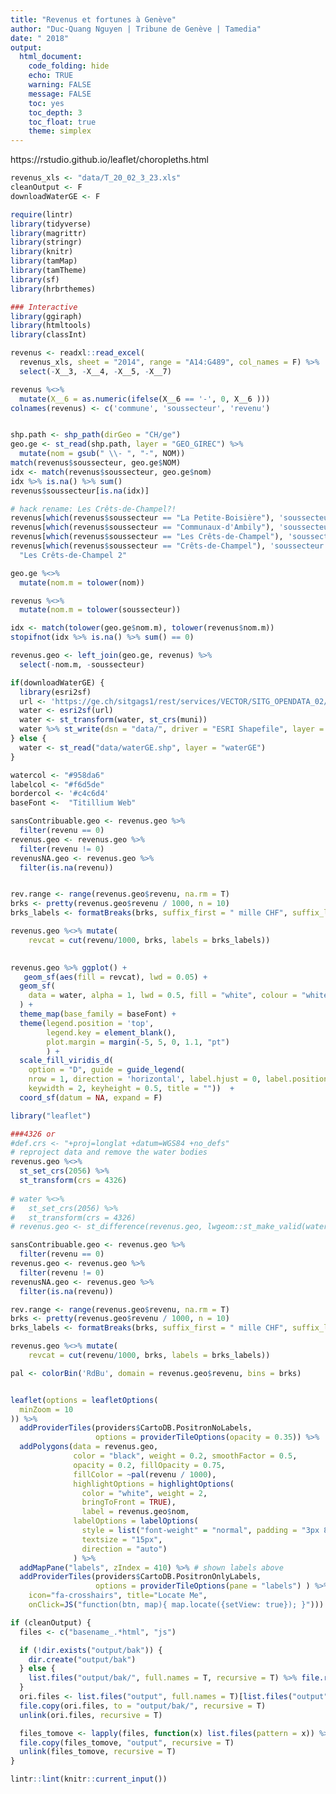 ```yaml
---
title: "Revenus et fortunes à Genève"
author: "Duc-Quang Nguyen | Tribune de Genève | Tamedia"
date: " 2018"
output: 
  html_document:
    code_folding: hide
    echo: TRUE
    warning: FALSE
    message: FALSE
    toc: yes
    toc_depth: 3
    toc_float: true
    theme: simplex
---
```


https://rstudio.github.io/leaflet/choropleths.html

```r
revenus_xls <- "data/T_20_02_3_23.xls"
cleanOutput <- F
downloadWaterGE <- F

require(lintr)
library(tidyverse)
library(magrittr)
library(stringr)
library(knitr)
library(tamMap)
library(tamTheme)
library(sf)
library(hrbrthemes)

### Interactive 
library(ggiraph)
library(htmltools)
library(classInt)
```

```r
revenus <- readxl::read_excel(
  revenus_xls, sheet = "2014", range = "A14:G489", col_names = F) %>% 
  select(-X__3, -X__4, -X__5, -X__7) 

revenus %<>%  
  mutate(X__6 = as.numeric(ifelse(X__6 == '-', 0, X__6 )))
colnames(revenus) <- c('commune', 'soussecteur', 'revenu')


shp.path <- shp_path(dirGeo = "CH/ge")
geo.ge <- st_read(shp.path, layer = "GEO_GIREC") %>% 
  mutate(nom = gsub(" \\- ", "-", NOM))
match(revenus$soussecteur, geo.ge$NOM)
idx <- match(revenus$soussecteur, geo.ge$nom)
idx %>% is.na() %>% sum()
revenus$soussecteur[is.na(idx)]

# hack rename: Les Crêts-de-Champel?!
revenus[which(revenus$soussecteur == "La Petite-Boisière"), 'soussecteur'] <- "La Petite-Boissière"
revenus[which(revenus$soussecteur == "Communaux-d'Ambily"), 'soussecteur'] <- "Communaux-d'Ambilly"
revenus[which(revenus$soussecteur == "Les Crêts-de-Champel"), 'soussecteur'] <- "Les Crêts-de-Champel 1"
revenus[which(revenus$soussecteur == "Crêts-de-Champel"), 'soussecteur'] <- 
  "Les Crêts-de-Champel 2"

geo.ge %<>% 
  mutate(nom.m = tolower(nom))

revenus %<>% 
  mutate(nom.m = tolower(soussecteur))

idx <- match(tolower(geo.ge$nom.m), tolower(revenus$nom.m))
stopifnot(idx %>% is.na() %>% sum() == 0)

revenus.geo <- left_join(geo.ge, revenus) %>% 
  select(-nom.m, -soussecteur)

if(downloadWaterGE) {
  library(esri2sf)
  url <- 'https://ge.ch/sitgags1/rest/services/VECTOR/SITG_OPENDATA_02/MapServer/6186'
  water <- esri2sf(url)
  water <- st_transform(water, st_crs(muni))
  water %>% st_write(dsn = "data/", driver = "ESRI Shapefile", layer = "waterGE.shp")  
} else {
  water <- st_read("data/waterGE.shp", layer = "waterGE")
}
```


```r
watercol <- "#958da6"
labelcol <- "#f6d5de"
bordercol <- '#c4c6d4'
baseFont <-  "Titillium Web"

sansContribuable.geo <- revenus.geo %>% 
  filter(revenu == 0)
revenus.geo <- revenus.geo %>% 
  filter(revenu != 0)
revenusNA.geo <- revenus.geo %>% 
  filter(is.na(revenu))


rev.range <- range(revenus.geo$revenu, na.rm = T)
brks <- pretty(revenus.geo$revenu / 1000, n = 10)
brks_labels <- formatBreaks(brks, suffix_first = " mille CHF", suffix_last=  " mille CHF")

revenus.geo %<>% mutate(
    revcat = cut(revenu/1000, brks, labels = brks_labels))
    

revenus.geo %>% ggplot() +
   geom_sf(aes(fill = revcat), lwd = 0.05) +
  geom_sf(
    data = water, alpha = 1, lwd = 0.5, fill = "white", colour = "white"
  ) + 
  theme_map(base_family = baseFont) +
  theme(legend.position = 'top', 
        legend.key = element_blank(),
        plot.margin = margin(-5, 5, 0, 1.1, "pt")
        ) +
  scale_fill_viridis_d(
    option = "D", guide = guide_legend(
    nrow = 1, direction = 'horizontal', label.hjust = 0, label.position = 'bottom', 
    keywidth = 2, keyheight = 0.5, title = ""))  +
  coord_sf(datum = NA, expand = F)
```  


```r
library("leaflet")

###4326 or 
#def.crs <- "+proj=longlat +datum=WGS84 +no_defs"
# reproject data and remove the water bodies
revenus.geo %<>% 
  st_set_crs(2056) %>% 
  st_transform(crs = 4326)
  
# water %<>%
#   st_set_crs(2056) %>%
#   st_transform(crs = 4326)
# revenus.geo <- st_difference(revenus.geo, lwgeom::st_make_valid(water))

sansContribuable.geo <- revenus.geo %>% 
  filter(revenu == 0)
revenus.geo <- revenus.geo %>% 
  filter(revenu != 0)
revenusNA.geo <- revenus.geo %>% 
  filter(is.na(revenu))

rev.range <- range(revenus.geo$revenu, na.rm = T)
brks <- pretty(revenus.geo$revenu / 1000, n = 10)
brks_labels <- formatBreaks(brks, suffix_first = " mille CHF", suffix_last=  " mille CHF")

revenus.geo %<>% mutate(
    revcat = cut(revenu/1000, brks, labels = brks_labels))

pal <- colorBin('RdBu', domain = revenus.geo$revenu, bins = brks)


leaflet(options = leafletOptions(
  minZoom = 10
)) %>%
  addProviderTiles(providers$CartoDB.PositronNoLabels,
                   options = providerTileOptions(opacity = 0.35)) %>% 
  addPolygons(data = revenus.geo, 
              color = "black", weight = 0.2, smoothFactor = 0.5,
              opacity = 0.2, fillOpacity = 0.75,
              fillColor = ~pal(revenu / 1000),
              highlightOptions = highlightOptions(
                color = "white", weight = 2,
                bringToFront = TRUE),
                label = revenus.geo$nom,
              labelOptions = labelOptions(
                style = list("font-weight" = "normal", padding = "3px 8px"),
                textsize = "15px",
                direction = "auto")
              ) %>% 
  addMapPane("labels", zIndex = 410) %>% # shown labels above      
  addProviderTiles(providers$CartoDB.PositronOnlyLabels,
                   options = providerTileOptions(pane = "labels") ) %>%  addEasyButton(easyButton(
    icon="fa-crosshairs", title="Locate Me",
    onClick=JS("function(btn, map){ map.locate({setView: true}); }")))


```


```r
if (cleanOutput) {
  files <- c("basename_.*html", "js")

  if (!dir.exists("output/bak")) {
    dir.create("output/bak")
  } else {
    list.files("output/bak/", full.names = T, recursive = T) %>% file.remove()
  }
  ori.files <- list.files("output", full.names = T)[list.files("output") != "bak"]
  file.copy(ori.files, to = "output/bak/", recursive = T)
  unlink(ori.files, recursive = T)

  files_tomove <- lapply(files, function(x) list.files(pattern = x)) %>% unlist()
  file.copy(files_tomove, "output", recursive = T)
  unlink(files_tomove, recursive = T)
}
```

```r
lintr::lint(knitr::current_input())
```
